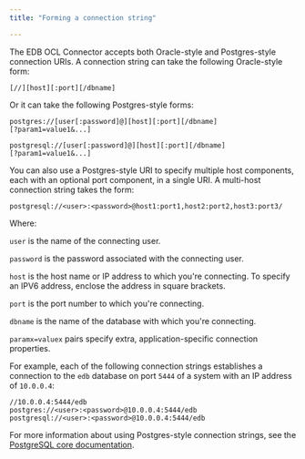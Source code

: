 ```yaml
---
title: "Forming a connection string"

---
```


<div id="forming_a_connection_string" class="registered_link"></div>

The EDB OCL Connector accepts both Oracle-style and Postgres-style connection URIs. A connection string can take the following Oracle-style form:

 `[//][host][:port][/dbname]`

Or it can take the following Postgres-style forms:

```text
postgres://[user[:password]@][host][:port][/dbname]
[?param1=value1&...]
```

```text
postgresql://[user[:password]@][host][:port][/dbname]
[?param1=value1&...]
```

You can also use a Postgres-style URI to specify multiple host components, each with an optional port component, in a single URI. A multi-host connection string takes the form:

 `postgresql://<user>:<password>@host1:port1,host2:port2,host3:port3/`

Where:

 `user` is the name of the connecting user.

 `password` is the password associated with the connecting user.

 `host` is the host name or IP address to which you're connecting. To specify an IPV6 address, enclose the address in square brackets.

 `port` is the port number to which you're connecting.

 `dbname` is the name of the database with which you're connecting.

 `paramx=valuex` pairs specify extra, application-specific connection properties.

For example, each of the following connection strings establishes a connection to the `edb` database on port `5444` of a system with an IP address of `10.0.0.4`:

 `//10.0.0.4:5444/edb`  
 `postgres://<user>:<password>@10.0.0.4:5444/edb`  
 `postgresql://<user>:<password>@10.0.0.4:5444/edb`

For more information about using Postgres-style connection strings, see the [PostgreSQL core documentation](https://www.postgresql.org/docs/).
